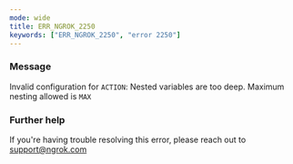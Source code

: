 ```yaml
---
mode: wide
title: ERR_NGROK_2250
keywords: ["ERR_NGROK_2250", "error 2250"]
---
```



### Message

Invalid configuration for `ACTION`: Nested variables are too deep. Maximum nesting allowed is `MAX`

<ErrorDetails />

### Further help

If you're having trouble resolving this error, please reach out to [support@ngrok.com](mailto:support@ngrok.com?subject=Help%20with%20ERR_NGROK_2250)
